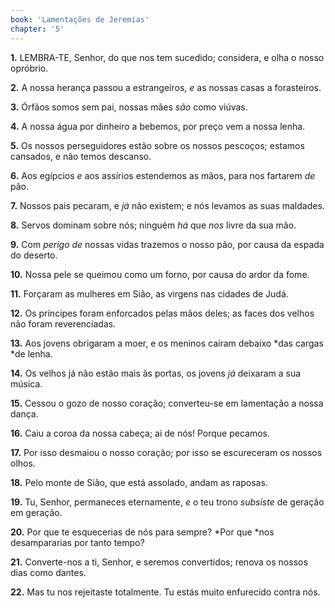 ```yaml
---
book: 'Lamentações de Jeremias'
chapter: '5'
---
```


**1.** LEMBRA-TE, Senhor, do que nos tem sucedido; considera, e olha o nosso opróbrio.

**2.** A nossa herança passou a estrangeiros, *e* as nossas casas a forasteiros.

**3.** Órfãos somos sem pai, nossas mães *são* como viúvas.

**4.** A nossa água por dinheiro a bebemos, por preço vem a nossa lenha.

**5.** Os nossos perseguidores estão sobre os nossos pescoços; estamos cansados, e não temos descanso.

**6.** Aos egípcios *e* aos assírios estendemos as mãos, para nos fartarem *de* pão.

**7.** Nossos pais pecaram, e *já* não existem; e nós levamos as suas maldades.

**8.** Servos dominam sobre nós; ninguém *há* que *nos* livre da sua mão.

**9.** Com *perigo de* nossas vidas trazemos o nosso pão, por causa da espada do deserto.

**10.** Nossa pele se queimou como um forno, por causa do ardor da fome.

**11.** Forçaram as mulheres em Sião, as virgens nas cidades de Judá.

**12.** Os príncipes foram enforcados pelas mãos deles; as faces dos velhos não foram reverenciadas.

**13.** Aos jovens obrigaram a moer, e os meninos caíram debaixo *das cargas *de lenha.

**14.** Os velhos já não estão mais às portas, os jovens *já* deixaram a sua música.

**15.** Cessou o gozo de nosso coração; converteu-se em lamentação a nossa dança.

**16.** Caiu a coroa da nossa cabeça; ai de nós! Porque pecamos.

**17.** Por isso desmaiou o nosso coração; por isso se escureceram os nossos olhos.

**18.** Pelo monte de Sião, que está assolado, andam as raposas.

**19.** Tu, Senhor, permaneces eternamente, *e* o teu trono *subsiste* de geração em geração.

**20.** Por que te esquecerias de nós para sempre? *Por que *nos desampararias por tanto tempo?

**21.** Converte-nos a ti, Senhor, e seremos convertidos; renova os nossos dias como dantes.

**22.** Mas tu nos rejeitaste totalmente. Tu estás muito enfurecido contra nós.